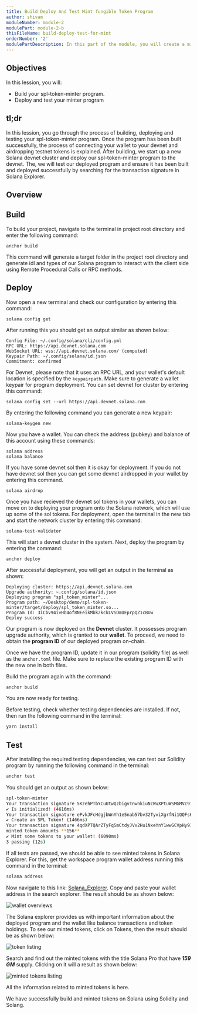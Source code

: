 ```yaml
---
title: Build Deploy And Test Mint fungible Token Program
author: shivam
moduleNumber: module-2
modulePart: module-2-b
thisFileName: build-deploy-test-for-mint
orderNumber: '2'
modulePartDescription: In this part of the module, you will create a minting program using Solidity. You will set up tests, build, deploy, and test the program, along with this demo code.
---
```


## Objectives

In this lession, you will:

- Build your spl-token-minter program.
- Deploy and test your minter program

## tl;dr

In this lession, you go through the process of building, deploying and testing your spl-token-minter program. Once the program has been built successfully, the process of connecting your wallet to your devnet and airdropping testnet tokens is explained. After building, we start up a new Solana devnet cluster and deploy our spl-token-minter program to the devnet. The, we will test our deployed program and ensure it has been built and deployed successfully by searching for the transaction signature in Solana Explorer.

## Overview

## Build

To build your project, navigate to the terminal in project root directory and enter the following command:

```
anchor build
```

This command will generate a target folder in the project root directory and generate idl and types of our Solana program to interact with the client side using Remote Procedural Calls or RPC methods.


## Deploy 

Now open a new terminal and check our configuration by entering this command:

```
solana config get
```

After running this you should get an output similar as shown below:

```
Config File: ~/.config/solana/cli/config.yml
RPC URL: https://api.devnet.solana.com
WebSocket URL: wss://api.devnet.solana.com/ (computed)
Keypair Path: ~/.config/solana/id.json
Commitment: confirmed
```

For Devnet, please note that it uses an RPC URL, and your wallet's default location is specified by the `keypairpath`. Make sure to generate a wallet keypair for program deployment. You can set devnet for cluster by entering this command:

```
solana config set --url https://api.devnet.solana.com
```

By entering the following command you can generate a new keypair:

```
solana-keygen new
```

Now you have a wallet. You can check the address (pubkey) and balance of this account using these commands:

```
solana address
solana balance
```

If you have some devnet sol then it is okay for deployment. If you do not have devnet sol then you can get some devnet airdropped in your wallet by entering this command.

```
solana airdrop 
```

Once you have recieved the devnet sol tokens in your wallets, you can move on to deploying your program onto the Solana network, which will use up some of the sol tokens. For deployment, open the terminal in the new tab and start the network cluster by entering this command:

```
solana-test-validator
```

This will start a devnet cluster in the system. Next, deploy the program by entering the command:

```
anchor deploy
```

After successful deployment, you will get an output in the terminal as shown:

```
Deploying cluster: https://api.devnet.solana.com
Upgrade authority: ~.config/solana/id.json
Deploying program "spl_token_minter"...
Program path: ~/Desktop/demo/spl-token-minter/target/deploy/spl_token_minter.so...
Program Id: 3iCbv94ivHb4of8NEeikMbk2kckLVSDmUEprpQZ1cBUw
Deploy success
```

Our program is now deployed on the **Devnet** cluster. It possesses program upgrade authority, which is granted to our **wallet**. To proceed, we need to obtain the **program ID** of our deployed program on-chain.

Once we have the program ID, update it in our program (solidity file) as well as the `anchor.toml` file. Make sure to replace the existing program ID with the new one in both files.

Build the program again with the command:

```bash
anchor build
```

You are now ready for testing.

Before testing, check whether testing dependencies are installed. If not, then run the following command in the terminal:

```bash
yarn install
```

## Test

After installing the required testing dependencies, we can test our Solidity program by running the following command in the terminal:

```bash
anchor test
```

You should get an output as shown below:

```bash
spl-token-minter
Your transaction signature 5KzehPTbYCuUtwQzbigvTnwnkiuNcWuXPtuWSMGMVc914xcV8ddFLV3BqEr3hMsbS9ga6SJjzEDcjRMZhGi6KgvJ
✔ Is initialized! (4616ms)
Your transaction signature ePvkJFcHdgjbWnYh1e5nab57bv32TyviXgrfNi1QQFsHytXgcJvuneD9BzmrEv4rcMu1KXQSr2hpJ2Gsqzf2TAm
✔ Create an SPL Token! (1466ms)
Your transaction signature 4qdXPTQArZTyFq5mCtdyJVx2Hu1NxeYnY1wwGCVpHy91SZjdkngvRYVWDJvmaTigUEshACFbKMULojfChMxcNp85
minted token amounts **156**
✔ Mint some tokens to your wallet! (6090ms)
3 passing (12s)
```

If all tests are passed, we should be able to see minted tokens in Solana Explorer. For this, get the workspace program wallet address running this command in the terminal:

```bash
solana address
```

Now navigate to this link: [Solana_Explorer](https://explorer.solana.com/?cluster=devnet). Copy and paste your wallet address in the search explorer. The result should be as shown below:

![wallet overviews](/moduleimages/w-overview.jpeg)

The Solana explorer provides us with important information about the deployed program and the wallet like balance transactions and token holdings. To see our minted tokens, click on Tokens, then the result should be as shown below:

![token listing](/moduleimages/token_list.jpeg)

Search and find out the minted tokens with the title Solana Pro that have ***159 GM*** supply. Clicking on it will a result as shown below:

![minted tokens listing](/moduleimages/g_token.jpeg)

All the information related to minted tokens is here. 

We have successfully build and minted tokens on Solana using Solidity and Solang.